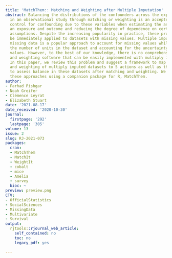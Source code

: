 ```yaml
---
title: 'MatchThem:: Matching and Weighting after Multiple Imputation'
abstract: Balancing the distributions of the confounders across the exposure levels
  in an observational study through matching or weighting is an accepted method to
  control for confounding due to these variables when estimating the association between
  an exposure and outcome and reducing the degree of dependence on certain modeling
  assumptions. Despite the increasing popularity in practice, these procedures cannot
  be immediately applied to datasets with missing values. Multiple imputation of the
  missing data is a popular approach to account for missing values while preserving
  the number of units in the dataset and accounting for the uncertainty in the missing
  values. However, to the best of our knowledge, there is no comprehensive matching
  and weighting software that can be easily implemented with multiply imputed datasets.
  In this paper, we review this problem and suggest a framework to map out the matching
  and weighting of multiply imputed datasets to 5 actions as well as the best practices
  to assess balance in these datasets after matching and weighting. We also illustrate
  these approaches using a companion package for R, MatchThem.
author:
- Farhad Pishgar
- Noah Greifer
- Clémence Leyrat
- Elizabeth Stuart
date: '2021-08-17'
date_received: '2020-10-30'
journal:
  firstpage: '292'
  lastpage: '305'
volume: 13
issue: 2
slug: RJ-2021-073
packages:
  cran:
  - MatchThem
  - MatchIt
  - WeightIt
  - cobalt
  - mice
  - Amelia
  - survey
  bioc: ~
preview: preview.png
CTV:
- OfficialStatistics
- SocialSciences
- MissingData
- Multivariate
- Survival
output:
  rjtools::rjournal_web_article:
    self_contained: no
    toc: no
    legacy_pdf: yes

---
```

